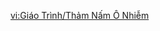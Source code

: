 {{Tutorial
|title    = Contaminated Bacterial Mats
|subtitle = Gameplay Tutorial
|type     = Adventure
|icon     = Icon Tutorial Combat.png
|about    = Contaminated Bacterial Mat
|text1    = In the wilds of Fontaine, you may occasionally encounter these overly-lively &mdash; perhaps due to outside influences &mdash; contaminated bacterial mats. The contamination clots and contamination cores within can be {{color|help|cleansed}} by the abilities of the Xenochromatic Ball Octopus and other {{color|help|Xenochromatic Fontemer Aberrants}}.
|image1   = Tutorial Contaminated Bacterial Mats 1.png
|text2    = Due to evolution, sometimes contamination clots will {{color|help|link}} together with each other. If these connected contamination clots are not all cleansed, previously removed clots will {{color|help|regenerate}}.<br>Some contamination cores will be protected by an {{color|help|impenetrable shell}}, and the surrounding clots must all be cleansed before the shell is removed and the core can be attacked.
|image2   = Tutorial Contaminated Bacterial Mats 2.png
|text3    = Some contamination cores have even evolved the ability to attack, and will defend themselves. Others may actively hunt, seeking more nutrients...
|image3   = Tutorial Contaminated Bacterial Mats 3.png
|sort     = 6277
}}

[[vi:Giáo Trình/Thảm Nấm Ô Nhiễm]]